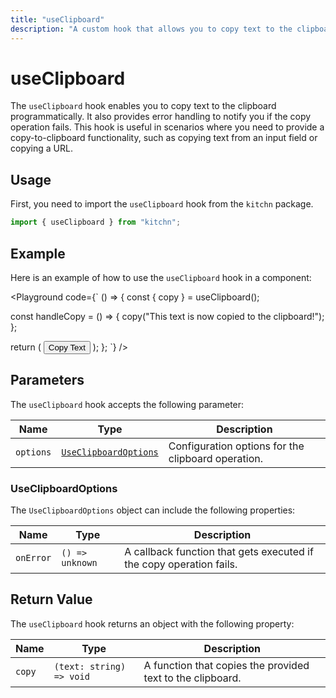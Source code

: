 ```yaml
---
title: "useClipboard"
description: "A custom hook that allows you to copy text to the clipboard programmatically with error handling."
---
```



# useClipboard

The `useClipboard` hook enables you to copy text to the clipboard programmatically. It also provides error handling to notify you if the copy operation fails. This hook is useful in scenarios where you need to provide a copy-to-clipboard functionality, such as copying text from an input field or copying a URL.

## Usage

First, you need to import the `useClipboard` hook from the `kitchn` package.

```jsx
import { useClipboard } from "kitchn";
```

## Example

Here is an example of how to use the `useClipboard` hook in a component:

<Playground
code={`
() => {
  const { copy } = useClipboard();

  const handleCopy = () => {
    copy("This text is now copied to the clipboard!");
  };

  return (
    <Container>
      <Button onClick={handleCopy}>Copy Text</Button>
    </Container>
  );
};
`}
/>

## Parameters

The `useClipboard` hook accepts the following parameter:

| Name      | Type                  | Description
|-----------|-----------------------|---------------------------------------------------
| `options` | [`UseClipboardOptions`](#useclipboardoptions) | Configuration options for the clipboard operation.

### UseClipboardOptions

The `UseClipboardOptions` object can include the following properties:

| Name      | Type            | Description
|-----------|-----------------|--------------------------------------------------------------------
| `onError` | `() => unknown` | A callback function that gets executed if the copy operation fails.

## Return Value

The `useClipboard` hook returns an object with the following property:

| Name    | Type                     | Description
|---------|--------------------------|-----------------------------------------------------------
| `copy`  | `(text: string) => void` | A function that copies the provided text to the clipboard.

